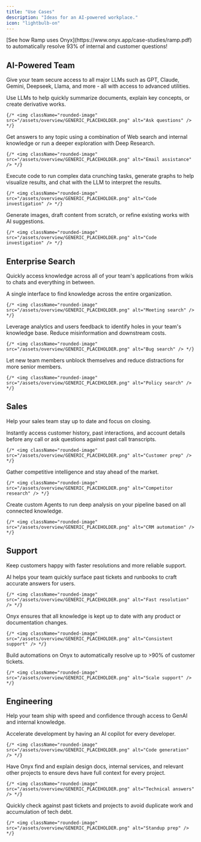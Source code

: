 ```yaml
---
title: "Use Cases"
description: "Ideas for an AI-powered workplace."
icon: "lightbulb-on"
---
```


<Tip>
  [See how Ramp uses Onyx](https://www.onyx.app/case-studies/ramp.pdf)
  to automatically resolve 93% of internal and customer questions!
</Tip>

## AI-Powered Team

Give your team secure access to all major LLMs such as GPT, Claude, Gemini, Deepseek, Llama,
and more - all with access to advanced utilities.

<AccordionGroup>
  <Accordion title="Chat with selected or uploaded files">
    Use LLMs to help quickly summarize documents, explain key concepts, or create derivative works.

    {/* <img className="rounded-image" src="/assets/overview/GENERIC_PLACEHOLDER.png" alt="Ask questions" /> */}
  </Accordion>

  <Accordion title="Access up to date information">
    Get answers to any topic using a combination of Web search and internal knowledge or run a deeper exploration with
    Deep Research.

    {/* <img className="rounded-image" src="/assets/overview/GENERIC_PLACEHOLDER.png" alt="Email assistance" /> */}
  </Accordion>

  <Accordion title="Run data analysis">
    Execute code to run complex data crunching tasks, generate graphs to help visualize results,
    and chat with the LLM to interpret the results.

    {/* <img className="rounded-image" src="/assets/overview/GENERIC_PLACEHOLDER.png" alt="Code investigation" /> */}
  </Accordion>

  <Accordion title="Generate mockups and accelerate creative work">
    Generate images, draft content from scratch, or refine existing works with AI suggestions.

    {/* <img className="rounded-image" src="/assets/overview/GENERIC_PLACEHOLDER.png" alt="Code investigation" /> */}
  </Accordion>
</AccordionGroup>

## Enterprise Search

Quickly access knowledge across all of your team's applications from wikis to chats and everything in between.

<AccordionGroup>
  <Accordion title="Find documents in seconds">
    A single interface to find knowledge across the entire organization.

    {/* <img className="rounded-image" src="/assets/overview/GENERIC_PLACEHOLDER.png" alt="Meeting search" /> */}
  </Accordion>

  <Accordion title="Identify opportunities in knowledge management">
    Leverage analytics and users feedback to identify holes in your team's knowledge base.
    Reduce misinformation and downstream costs.

    {/* <img className="rounded-image" src="/assets/overview/GENERIC_PLACEHOLDER.png" alt="Bug search" /> */}
  </Accordion>

  <Accordion title="Accelerate teammate onboarding">
    Let new team members unblock themselves and reduce distractions for more senior members.

    {/* <img className="rounded-image" src="/assets/overview/GENERIC_PLACEHOLDER.png" alt="Policy search" /> */}
  </Accordion>
</AccordionGroup>

## Sales

Help your sales team stay up to date and focus on closing.

<AccordionGroup>
  <Accordion title="Get up to speed before customer calls">
    Instantly access customer history, past interactions,
    and account details before any call or ask questions against past call transcripts.

    {/* <img className="rounded-image" src="/assets/overview/GENERIC_PLACEHOLDER.png" alt="Customer prep" /> */}
  </Accordion>

  <Accordion title="Investigate competitors with Deep Research">
    Gather competitive intelligence and stay ahead of the market.

    {/* <img className="rounded-image" src="/assets/overview/GENERIC_PLACEHOLDER.png" alt="Competitor research" /> */}
  </Accordion>

  <Accordion title="Analyze your sales pipeline">
    Create custom Agents to run deep analysis on your pipeline based on all connected knowledge.

    {/* <img className="rounded-image" src="/assets/overview/GENERIC_PLACEHOLDER.png" alt="CRM automation" /> */}
  </Accordion>
</AccordionGroup>

## Support

Keep customers happy with faster resolutions and more reliable support.

<AccordionGroup>
  <Accordion title="Resolve customer requests faster">
    AI helps your team quickly surface past tickets and runbooks to craft accurate answers for users.

    {/* <img className="rounded-image" src="/assets/overview/GENERIC_PLACEHOLDER.png" alt="Fast resolution" /> */}
  </Accordion>

  <Accordion title="Provide more correct answers">
    Onyx ensures that all knowledge is kept up to date with any product or documentation changes.

    {/* <img className="rounded-image" src="/assets/overview/GENERIC_PLACEHOLDER.png" alt="Consistent support" /> */}
  </Accordion>

  <Accordion title="Automate handling of repeat questions">
    Build automations on Onyx to automatically resolve up to >90% of customer tickets.

    {/* <img className="rounded-image" src="/assets/overview/GENERIC_PLACEHOLDER.png" alt="Scale support" /> */}
  </Accordion>
</AccordionGroup>

## Engineering

Help your team ship with speed and confidence through access to GenAI and internal knowledge.

<AccordionGroup>
  <Accordion title="Generate code and explain technical concepts">
    Accelerate development by having an AI copilot for every developer.

    {/* <img className="rounded-image" src="/assets/overview/GENERIC_PLACEHOLDER.png" alt="Code generation" /> */}
  </Accordion>

  <Accordion title="Learn about internal APIs, libraries, and technical specs">
    Have Onyx find and explain design docs, internal services,
    and relevant other projects to ensure devs have full context for every project.

    {/* <img className="rounded-image" src="/assets/overview/GENERIC_PLACEHOLDER.png" alt="Technical answers" /> */}
  </Accordion>

  <Accordion title="Reduce repeat work">
    Quickly check against past tickets and projects to avoid duplicate work and accumulation of tech debt.

    {/* <img className="rounded-image" src="/assets/overview/GENERIC_PLACEHOLDER.png" alt="Standup prep" /> */}
  </Accordion>
</AccordionGroup>

